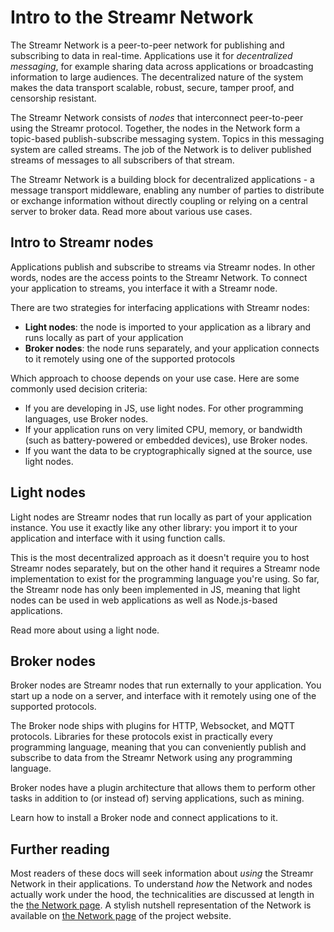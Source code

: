 
# Intro to the Streamr Network

The Streamr Network is a peer-to-peer network for publishing and subscribing to data in real-time. Applications use it for *decentralized messaging*, for example sharing data across applications or broadcasting information to large audiences. The decentralized nature of the system makes the data transport scalable, robust, secure, tamper proof, and censorship resistant.

The Streamr Network consists of *nodes* that interconnect peer-to-peer using the Streamr protocol. Together, the nodes in the Network form a topic-based publish-subscribe messaging system. Topics in this messaging system are called <Link to={docsLinks.streams}>streams</Link>. The job of the Network is to deliver published streams of messages to all subscribers of that stream. 

The Streamr Network is a building block for decentralized applications - a message transport middleware, enabling any number of parties to distribute or exchange information without directly coupling or relying on a central server to broker data. Read more about various <Link to={docsLinks.useCases}>use cases</Link>.

## Intro to Streamr nodes

Applications publish and subscribe to streams via Streamr nodes. In other words, nodes are the access points to the Streamr Network. To connect your application to streams, you interface it with a Streamr node.

There are two strategies for interfacing applications with Streamr nodes:
- **Light nodes**: the node is imported to your application as a library and runs locally as part of your application
- **Broker nodes**: the node runs separately, and your application connects to it remotely using one of the supported protocols

Which approach to choose depends on your use case. Here are some commonly used decision criteria:
- If you are developing in JS, use light nodes. For other programming languages, use Broker nodes.
- If your application runs on very limited CPU, memory, or bandwidth (such as battery-powered or embedded devices), use Broker nodes.
- If you want the data to be cryptographically signed at the source, use light nodes.

## Light nodes

Light nodes are Streamr nodes that run locally as part of your application instance. You use it exactly like any other library: you import it to your application and interface with it using function calls.

This is the most decentralized approach as it doesn't require you to host Streamr nodes separately, but on the other hand it requires a Streamr node implementation to exist for the programming language you're using. So far, the Streamr node has only been implemented in JS, meaning that light nodes can be used in web applications as well as Node.js-based applications.

Read more about <Link to={docsLinks.usingALightNode}>using a light node</Link>.

## Broker nodes

Broker nodes are Streamr nodes that run externally to your application. You start up a node on a server, and interface with it remotely using one of the supported protocols. 

The Broker node ships with plugins for HTTP, Websocket, and MQTT protocols. Libraries for these protocols exist in practically every programming language, meaning that you can conveniently publish and subscribe to data from the Streamr Network using any programming language.

Broker nodes have a plugin architecture that allows them to perform other tasks in addition to (or instead of) serving applications, such as mining.

Learn how to <Link to={docsLinks.installingABrokerNode}>install a Broker node</Link> and <Link to={docsLinks.connectingApplications}>connect applications to it</Link>.

## Further reading

Most readers of these docs will seek information about *using* the Streamr Network in their applications. To understand *how* the Network and nodes actually work under the hood, the technicalities are discussed at length in the <a target="_blank" rel="noopener noreferrer" href={routes.networkWhitepaper()}>the Network page</a>. A stylish nutshell representation of the Network is available on <a target="_blank" rel="noopener noreferrer" href={routes.site.discover.network()}>the Network page</a> of the project website.
